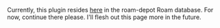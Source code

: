 Currently, this plugin resides [here](https://roamresearch.com/#/app/roam-depot-developers/page/uQSCwVKx0) in the roam-depot Roam database. For now, continue there please. I'll flesh out this page more in the future.